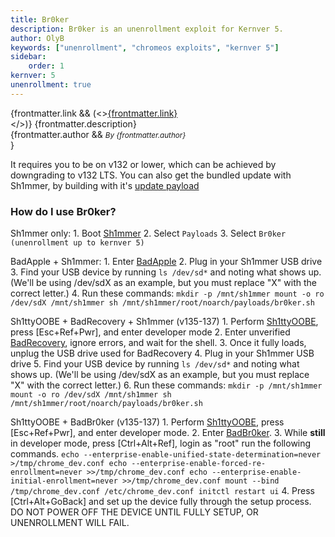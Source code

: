 ```yaml
---
title: Br0ker
description: Br0ker is an unenrollment exploit for Kernver 5.
author: OlyB
keywords: ["unenrollment", "chromeos exploits", "kernver 5"]
sidebar:
    order: 1
kernver: 5
unenrollment: true
---
```


{frontmatter.link && (<><a href={frontmatter.link}>{frontmatter.link}</a><br/></>)}
{frontmatter.description}<br/>
{frontmatter.author && <small><i>By {frontmatter.author}</i><br/></small>}

It requires you to be on v132 or lower, which can be achieved by downgrading to v132 LTS. You can also get the bundled update with Sh1mmer, by building with it's [update payload](/kajigs/sh1mmer#update-payload)

### How do I use Br0ker?
Sh1mmer only:
    1. Boot [Sh1mmer](/kajigs/sh1mmer#booting)
    2. Select `Payloads`
    3. Select `Br0ker (unenrollment up to kernver 5)`

BadApple + Sh1mmer:
    1. Enter [BadApple](/kajigs/badapple)
    2. Plug in your Sh1mmer USB drive
    3. Find your USB device by running
        ```
        ls /dev/sd*
        ```
        and noting what shows up. (We'll be using /dev/sdX as an example, but you must replace "X" with the correct letter.)
    4. Run these commands:
        ```
        mkdir -p /mnt/sh1mmer
        mount -o ro /dev/sdX /mnt/sh1mmer
        sh /mnt/sh1mmer/root/noarch/payloads/br0ker.sh
        ```

Sh1ttyOOBE + BadRecovery + Sh1mmer (v135-137)
    1. Perform [Sh1ttyOOBE](/kajigs/sh1ttyoobe), press [Esc+Ref+Pwr], and enter developer mode
    2. Enter unverified [BadRecovery](/kajigs/badrecovery), ignore errors, and wait for the shell.
    3. Once it fully loads, unplug the USB drive used for BadRecovery
    4. Plug in your Sh1mmer USB drive
    5. Find your USB device by running
        ```
        ls /dev/sd*
        ```
        and noting what shows up. (We'll be using /dev/sdX as an example, but you must replace "X" with the correct letter.)
    6. Run these commands:
        ```
        mkdir -p /mnt/sh1mmer
        mount -o ro /dev/sdX /mnt/sh1mmer
        sh /mnt/sh1mmer/root/noarch/payloads/br0ker.sh
        ```

Sh1ttyOOBE + BadBr0ker (v135-137)
    1. Perform [Sh1ttyOOBE](/kajigs/sh1ttyoobe), press [Esc+Ref+Pwr], and enter developer mode.
    2. Enter [BadBr0ker](https://github.com/crosbreaker/badbr0ker?tab=readme-ov-file#i-have-a-usb-what-now).
    3. While __still__ in developer mode, press [Ctrl+Alt+Ref], login as "root" run the following commands.
        ```
        echo --enterprise-enable-unified-state-determination=never >/tmp/chrome_dev.conf
        echo --enterprise-enable-forced-re-enrollment=never >>/tmp/chrome_dev.conf
        echo --enterprise-enable-initial-enrollment=never >>/tmp/chrome_dev.conf
        mount --bind /tmp/chrome_dev.conf /etc/chrome_dev.conf
        initctl restart ui
        ```
    4. Press [Ctrl+Alt+GoBack] and set up the device fully through the setup process. DO NOT POWER OFF THE DEVICE UNTIL FULLY SETUP, OR UNENROLLMENT WILL FAIL.